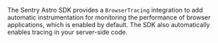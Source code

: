 The Sentry Astro SDK provides a `BrowserTracing` integration to add automatic instrumentation for monitoring the performance of browser applications, which is enabled by default.
The SDK also automatically enables tracing in your server-side code.
